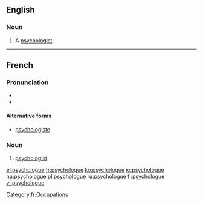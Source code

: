 ==English==

===Noun===
{{en-noun}}

# {{context|dated|lang=en}} A [[psychologist]].

----

==French==
{{wikipedia|lang=fr}}

===Pronunciation===
* {{IPA|/psi.kɔ.lɔɡ/|lang=fr}}
* {{audio|Fr-psychologue.ogg|psychologue}}

====Alternative forms====
* [[psychologiste]]

===Noun===
{{fr-noun|mf}}

# [[psychologist]]

[[Category:fr:Occupations]]

[[el:psychologue]]
[[fr:psychologue]]
[[ko:psychologue]]
[[io:psychologue]]
[[hu:psychologue]]
[[pl:psychologue]]
[[ru:psychologue]]
[[fi:psychologue]]
[[vi:psychologue]]